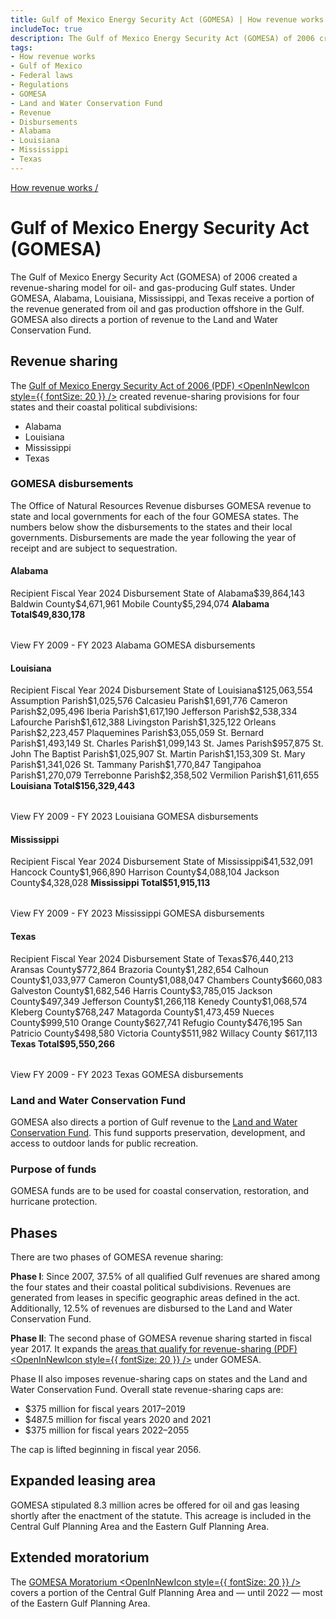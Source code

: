```yaml
---
title: Gulf of Mexico Energy Security Act (GOMESA) | How revenue works
includeToc: true
description: The Gulf of Mexico Energy Security Act (GOMESA) of 2006 created a revenue-sharing model for oil- and gas-producing Gulf states. Under GOMESA, Alabama, Louisiana, Mississippi, and Texas receive a portion of the revenue from oil and gas produced in the Gulf. GOMESA also directs a portion of revenue to the Land and Water Conservation Fund.
tags:
- How revenue works
- Gulf of Mexico 
- Federal laws
- Regulations
- GOMESA
- Land and Water Conservation Fund
- Revenue
- Disbursements
- Alabama
- Louisiana
- Mississippi
- Texas
---
```


[How revenue works /](/how-revenue-works/)


# Gulf of Mexico Energy Security Act (GOMESA)

The Gulf of Mexico Energy Security Act (GOMESA) of 2006 created a revenue-sharing model for oil- and gas-producing Gulf states. Under GOMESA, Alabama, Louisiana, Mississippi, and Texas receive a portion of the revenue generated from oil and gas production offshore in the Gulf. GOMESA also directs a portion of revenue to the Land and Water Conservation Fund.

## Revenue sharing
The [Gulf of Mexico Energy Security Act of 2006 (PDF) <OpenInNewIcon style={{ fontSize: 20 }} />](https://www.boem.gov/sites/default/files/oil-and-gas-energy-program/Energy-Economics/Econ/GOMESA.pdf) created revenue-sharing provisions for four states and their <GlossaryTerm>coastal political subdivisions</GlossaryTerm>:

* Alabama
* Louisiana
* Mississippi
* Texas

### GOMESA disbursements

The Office of Natural Resources Revenue disburses GOMESA revenue to state and local governments for each of the four GOMESA states. The numbers below show the disbursements to the states and their local governments. Disbursements are made the year following the year of receipt and are subject to sequestration.

#### Alabama
<Table>
    <TableHead>
    <TableRow>
        <TableCell>Recipient</TableCell>
        <TableCell>Fiscal Year 2024 Disbursement</TableCell>
    </TableRow>
    </TableHead>
    <TableBody>
        <TableRow><TableCell>State of Alabama</TableCell><TableCell>$39,864,143</TableCell></TableRow>
        <TableRow><TableCell>Baldwin County</TableCell><TableCell>$4,671,961</TableCell></TableRow>
        <TableRow><TableCell>Mobile County</TableCell><TableCell>$5,294,074</TableCell></TableRow>
        <TableRow><TableCell><b>Alabama Total</b></TableCell><TableCell><b>$49,830,178</b></TableCell></TableRow>
        </TableBody>
</Table>
 <Link href='/query-data/?dataType=Disbursements&period=Fiscal%20Year&fiscalYear=2009%2C2010%2C2011%2C2012%2C2013%2C2014%2C2015%2C2016%2C2017%2C2018%2C2019%2C2020%2C2021%2C2022%2C2023&groupBy=localRecipient&usStateName=Alabama&source=GOMESA%20offshore' linkType='FilterTable'>View FY 2009 - FY 2023 Alabama GOMESA disbursements</Link>

#### Louisiana
<Table>
    <TableHead>
    <TableRow>
        <TableCell>Recipient</TableCell>
        <TableCell>Fiscal Year 2024 Disbursement</TableCell>
    </TableRow>
    </TableHead>
    <TableBody>
          <TableRow><TableCell>State of Louisiana</TableCell><TableCell>$125,063,554</TableCell></TableRow>
          <TableRow><TableCell>Assumption Parish</TableCell><TableCell>$1,025,576</TableCell></TableRow>
          <TableRow><TableCell>Calcasieu Parish</TableCell><TableCell>$1,691,776</TableCell></TableRow>
          <TableRow><TableCell>Cameron Parish</TableCell><TableCell>$2,095,496</TableCell></TableRow>
          <TableRow><TableCell>Iberia Parish</TableCell><TableCell>$1,617,190</TableCell></TableRow>
          <TableRow><TableCell>Jefferson Parish</TableCell><TableCell>$2,538,334</TableCell></TableRow>
          <TableRow><TableCell>Lafourche Parish</TableCell><TableCell>$1,612,388</TableCell></TableRow>
          <TableRow><TableCell>Livingston Parish</TableCell><TableCell>$1,325,122</TableCell></TableRow>
          <TableRow><TableCell>Orleans Parish</TableCell><TableCell>$2,223,457</TableCell></TableRow>
          <TableRow><TableCell>Plaquemines Parish</TableCell><TableCell>$3,055,059</TableCell></TableRow>
          <TableRow><TableCell>St. Bernard Parish</TableCell><TableCell>$1,493,149</TableCell></TableRow>
          <TableRow><TableCell>St. Charles Parish</TableCell><TableCell>$1,099,143</TableCell></TableRow>
          <TableRow><TableCell>St. James Parish</TableCell><TableCell>$957,875</TableCell></TableRow>
          <TableRow><TableCell>St. John The Baptist Parish</TableCell><TableCell>$1,025,907</TableCell></TableRow>
          <TableRow><TableCell>St. Martin Parish</TableCell><TableCell>$1,153,309</TableCell></TableRow>
          <TableRow><TableCell>St. Mary Parish</TableCell><TableCell>$1,341,026</TableCell></TableRow>
          <TableRow><TableCell>St. Tammany Parish</TableCell><TableCell>$1,770,847</TableCell></TableRow>
          <TableRow><TableCell>Tangipahoa Parish</TableCell><TableCell>$1,270,079</TableCell></TableRow>
          <TableRow><TableCell>Terrebonne Parish</TableCell><TableCell>$2,358,502</TableCell></TableRow>
          <TableRow><TableCell>Vermilion Parish</TableCell><TableCell>$1,611,655</TableCell></TableRow>
        <TableRow><TableCell><b>Louisiana Total</b></TableCell><TableCell><b>$156,329,443</b></TableCell></TableRow>
        </TableBody>
        </Table>
 <Link href='/query-data/?dataType=Disbursements&period=Fiscal%20Year&fiscalYear=2009%2C2010%2C2011%2C2012%2C2013%2C2014%2C2015%2C2016%2C2017%2C2018%2C2019%2C2020%2C2021%2C2022%2C2023&groupBy=localRecipient&usStateName=Louisiana&source=GOMESA%20offshore' linkType='FilterTable'>View FY 2009 - FY 2023 Louisiana GOMESA disbursements</Link>

#### Mississippi
<Table>
    <TableHead>
    <TableRow>
        <TableCell>Recipient</TableCell>
        <TableCell>Fiscal Year 2024 Disbursement</TableCell>
    </TableRow>
    </TableHead>
    <TableBody>
    <TableRow><TableCell>State of Mississippi</TableCell><TableCell>$41,532,091</TableCell></TableRow>
    <TableRow><TableCell>Hancock County</TableCell><TableCell>$1,966,890</TableCell></TableRow>
    <TableRow><TableCell>Harrison County</TableCell><TableCell>$4,088,104</TableCell></TableRow>
    <TableRow><TableCell>Jackson County</TableCell><TableCell>$4,328,028</TableCell></TableRow>
    <TableRow><TableCell><b>Mississippi Total</b></TableCell><TableCell><b>$51,915,113</b></TableCell></TableRow>
    </TableBody>
    </Table>
 <Link href='/query-data/?dataType=Disbursements&period=Fiscal%20Year&fiscalYear=2009%2C2010%2C2011%2C2012%2C2013%2C2014%2C2015%2C2016%2C2017%2C2018%2C2019%2C2020%2C2021%2C2022%2C2023&groupBy=localRecipient&usStateName=Mississippi&source=GOMESA%20offshore' linkType='FilterTable'>View FY 2009 - FY 2023 Mississippi GOMESA disbursements</Link>

#### Texas
<Table>
    <TableHead>
    <TableRow>
        <TableCell>Recipient</TableCell>
        <TableCell>Fiscal Year 2024 Disbursement</TableCell>
    </TableRow>
    </TableHead>
    <TableBody>
    <TableRow><TableCell>State of Texas</TableCell><TableCell>$76,440,213</TableCell></TableRow>
    <TableRow><TableCell>Aransas County</TableCell><TableCell>$772,864</TableCell></TableRow>
    <TableRow><TableCell>Brazoria County</TableCell><TableCell>$1,282,654</TableCell></TableRow>
    <TableRow><TableCell>Calhoun County</TableCell><TableCell>$1,033,977</TableCell></TableRow>
    <TableRow><TableCell>Cameron County</TableCell><TableCell>$1,088,047</TableCell></TableRow>
    <TableRow><TableCell>Chambers County</TableCell><TableCell>$660,083</TableCell></TableRow>
    <TableRow><TableCell>Galveston County</TableCell><TableCell>$1,682,546</TableCell></TableRow>
    <TableRow><TableCell>Harris County</TableCell><TableCell>$3,785,015</TableCell></TableRow>
    <TableRow><TableCell>Jackson County</TableCell><TableCell>$497,349</TableCell></TableRow>
    <TableRow><TableCell>Jefferson County</TableCell><TableCell>$1,266,118</TableCell></TableRow>
    <TableRow><TableCell>Kenedy County</TableCell><TableCell>$1,068,574</TableCell></TableRow>
    <TableRow><TableCell>Kleberg County</TableCell><TableCell>$768,247</TableCell></TableRow>
    <TableRow><TableCell>Matagorda County</TableCell><TableCell>$1,473,459</TableCell></TableRow>
    <TableRow><TableCell>Nueces County</TableCell><TableCell>$999,510</TableCell></TableRow>
    <TableRow><TableCell>Orange County</TableCell><TableCell>$627,741</TableCell></TableRow>
    <TableRow><TableCell>Refugio County</TableCell><TableCell>$476,195</TableCell></TableRow>
    <TableRow><TableCell>San Patricio County</TableCell><TableCell>$498,580</TableCell></TableRow>
    <TableRow><TableCell>Victoria County</TableCell><TableCell>$511,982</TableCell></TableRow>
    <TableRow><TableCell>Willacy County</TableCell><TableCell> $617,113</TableCell></TableRow>
    <TableRow><TableCell><b>Texas Total</b></TableCell><TableCell><b>$95,550,266</b></TableCell></TableRow>
        </TableBody>
</Table>
 <Link href='/query-data/?dataType=Disbursements&period=Fiscal%20Year&fiscalYear=2009%2C2010%2C2011%2C2012%2C2013%2C2014%2C2015%2C2016%2C2017%2C2018%2C2019%2C2020%2C2021%2C2022%2C2023&groupBy=localRecipient&usStateName=Texas&source=GOMESA%20offshore' linkType='FilterTable'>View FY 2009 - FY 2023 Texas GOMESA disbursements</Link>

### Land and Water Conservation Fund
GOMESA also directs a portion of Gulf revenue to the [Land and Water Conservation Fund](/how-revenue-works/lwcf/). This fund supports preservation, development, and access to outdoor lands for public recreation.

### Purpose of funds
GOMESA funds are to be used for coastal conservation, restoration, and hurricane protection.

## Phases
There are two phases of GOMESA revenue sharing:
<br/>

**Phase I**: Since 2007, 37.5% of all qualified Gulf revenues are shared among the four states and their coastal political subdivisions. Revenues are generated from leases in specific geographic areas defined in the act. Additionally, 12.5% of revenues are disbursed to the Land and Water Conservation Fund.
<br/>

**Phase II**: The second phase of GOMESA revenue sharing started in fiscal year 2017. It expands the [areas that qualify for revenue-sharing (PDF) <OpenInNewIcon style={{ fontSize: 20 }} />](https://www.boem.gov/sites/default/files/oil-and-gas-energy-program/Leasing/GOMESA-Map.pdf) under GOMESA.
<br/>

Phase II also imposes revenue-sharing caps on states and the Land and Water Conservation Fund. Overall state revenue-sharing caps are:

- $375 million for fiscal years 2017–2019
- $487.5 million for fiscal years 2020 and 2021
- $375 million for fiscal years 2022–2055

The cap is lifted beginning in fiscal year 2056.

## Expanded leasing area
GOMESA stipulated 8.3 million acres be offered for oil and gas leasing shortly after the enactment of the statute. This acreage is included in the Central Gulf Planning Area and the Eastern Gulf Planning Area.

## Extended moratorium
The [GOMESA Moratorium <OpenInNewIcon style={{ fontSize: 20 }} />](https://www.boem.gov/oil-gas-energy/leasing/areas-under-restriction) covers a portion of the Central Gulf Planning Area and — until 2022 — most of the Eastern Gulf Planning Area.
